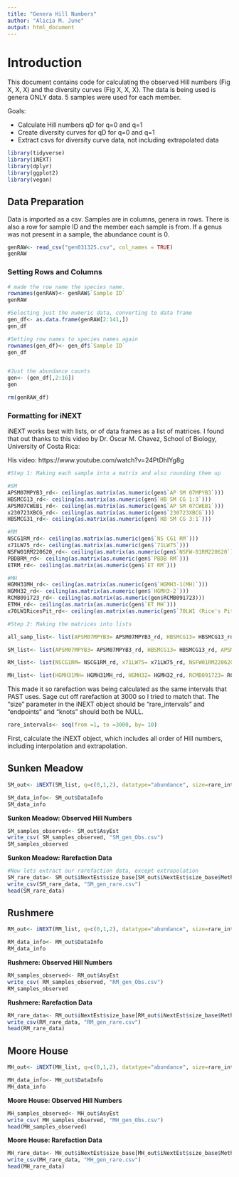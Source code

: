 ```yaml
---
title: "Genera Hill Numbers"
author: "Alicia M. June"
output: html_document
---
```

# Introduction

This document contains code for calculating the observed Hill numbers (Fig X, X, X) and the diversity curves (Fig X, X, X). The data is being used is genera ONLY data. 5 samples were used for each member.

Goals:

* Calculate Hill numbers qD for q=0 and q=1
* Create diversity curves for qD for q=0 and q=1
* Extract csvs for diversity curve data, not including extrapolated data

```r
library(tidyverse)
library(iNEXT)
library(dplyr)
library(ggplot2)
library(vegan)
```

## Data Preparation
Data is imported as a csv. Samples are in columns, genera in rows. There is also a row for sample ID and the member each sample is from. If a genus was not present in a sample, the abundance count is 0.

```r
genRAW<- read_csv("gen031325.csv", col_names = TRUE)
genRAW
```

### Setting Rows and Columns
```r

# made the row name the species name. 
rownames(genRAW)<- genRAW$`Sample ID`
genRAW

#Selecting just the numeric data, converting to data frame
gen_df<- as.data.frame(genRAW[2:141,])
gen_df

#Setting row names to species names again
rownames(gen_df)<- gen_df$`Sample ID`
gen_df


#Just the abundance counts
gen<- (gen_df[,2:16])
gen

rm(genRAW_df)
```


### Formatting for iNEXT
iNEXT works best with lists, or of data frames as a list of matrices. I found that out thanks to this video by
Dr. Óscar M. Chavez, School of Biology, University of Costa Rica:

His video: https://www.youtube.com/watch?v=24PtDhIYg8g

```r
#Step 1: Making each sample into a matrix and also rounding them up

#SM
APSM07MPYB3_rd<- ceiling(as.matrix(as.numeric(gen$`AP SM 07MPYB3`)))
HBSMCG13_rd<- ceiling(as.matrix(as.numeric(gen$`HB SM CG 1:3`)))
APSM07CWEB1_rd<- ceiling(as.matrix(as.numeric(gen$`AP SM 07CWEB1`)))
x230723XBCG_rd<- ceiling(as.matrix(as.numeric(gen$`230723XBCG`)))
HBSMCG31_rd<- ceiling(as.matrix(as.numeric(gen$`HB SM CG 3:1`)))

#RM
NSCG1RM_rd<- ceiling(as.matrix(as.numeric(gen$`NS CG1 RM`)))
x71LW75_rd<- ceiling(as.matrix(as.numeric(gen$`71LW75`)))
NSFW01RM220620_rd<- ceiling(as.matrix(as.numeric(gen$`NSFW-01RM220620`)))
PBDBRM_rd<- ceiling(as.matrix(as.numeric(gen$`PBDB RM`)))
ETRM_rd<- ceiling(as.matrix(as.numeric(gen$`ET RM`)))

#MH
HGMH31MH_rd<- ceiling(as.matrix(as.numeric(gen$`HGMH3-1(MH)`)))
HGMH32_rd<- ceiling(as.matrix(as.numeric(gen$`HGMH3-2`)))
RCMB091723_rd<- ceiling(as.matrix(as.numeric(gen$RCMB091723)))
ETMH_rd<- ceiling(as.matrix(as.numeric(gen$`ET MH`)))
x70LW1RicesPit_rd<- ceiling(as.matrix(as.numeric(gen$`70LW1 (Rice's Pit)`)))

#Step 2: Making the matrices into lists

all_samp_list<- list(APSM07MPYB3= APSM07MPYB3_rd, HBSMCG13= HBSMCG13_rd, APSM07CWEB1= APSM07CWEB1_rd, x230723XBCG= x230723XBCG_rd, HBSMCG31= HBSMCG31_rd, NSCG1RM= NSCG1RM_rd, x71LW75= x71LW75_rd, NSFW01RM220620= NSFW01RM220620_rd, PBDBRM= PBDBRM_rd, ETRM= ETRM_rd, HGMH31MH= HGMH31MH_rd, HGMH32= HGMH32_rd, RCMB091723= RCMB091723_rd,ETMH=ETMH_rd, x70LW1RicesPit= x70LW1RicesPit_rd)

SM_list<- list(APSM07MPYB3= APSM07MPYB3_rd, HBSMCG13= HBSMCG13_rd, APSM07CWEB1= APSM07CWEB1_rd, x230723XBCG= x230723XBCG_rd,  HBSMCG31= HBSMCG31_rd)

RM_list<- list(NSCG1RM= NSCG1RM_rd, x71LW75= x71LW75_rd, NSFW01RM220620= NSFW01RM220620_rd, PBDBRM= PBDBRM_rd,ETRM= ETRM_rd)

MH_list<- list(HGMH31MH= HGMH31MH_rd, HGMH32= HGMH32_rd, RCMB091723= RCMB091723_rd, ETMH=ETMH_rd, x70LW1RicesPit= x70LW1RicesPit_rd)

```


This made it so rarefaction was being calculated as the same intervals that PAST uses. Sage cut off rarefaction at 3000 so I tried to match that. The "size" parameter in the iNEXT object should be "rare_intervals" and "endpoints" and "knots" should both be NULL.

```r
rare_intervals<- seq(from =1, to =3000, by= 10)
```


First, calculate the iNEXT object, which includes all order of Hill numbers, including interpolation and
extrapolation.

## Sunken Meadow
```r
SM_out<- iNEXT(SM_list, q=c(0,1,2), datatype="abundance", size=rare_intervals, endpoint=NULL, knots=NULL, se=TRUE, conf=0.95, nboot=1000)

SM_data_info<- SM_out$DataInfo
SM_data_info
```

**Sunken Meadow: Observed Hill Numbers**
```r
SM_samples_observed<- SM_out$AsyEst
write_csv( SM_samples_observed, "SM_gen_Obs.csv")
SM_samples_observed
```

**Sunken Meadow: Rarefaction Data**
```r
#Now lets extract our rarefaction data, except extrapolation
SM_rare_data<- SM_out$iNextEst$size_base[SM_out$iNextEst$size_base$Method != "Extrapolation", ]
write_csv(SM_rare_data, "SM_gen_rare.csv")
head(SM_rare_data)
```

## Rushmere
```r
RM_out<- iNEXT(RM_list, q=c(0,1,2), datatype="abundance", size=rare_intervals, endpoint=NULL, knots=NULL, se=TRUE, conf=0.95, nboot=1000)

RM_data_info<- RM_out$DataInfo
RM_data_info
```

**Rushmere: Observed Hill Numbers**
```r

RM_samples_observed<- RM_out$AsyEst
write_csv( RM_samples_observed, "RM_gen_Obs.csv")
RM_samples_observed
```

**Rushmere: Rarefaction Data**
```r
RM_rare_data<- RM_out$iNextEst$size_base[RM_out$iNextEst$size_base$Method != "Extrapolation", ]
write_csv(RM_rare_data, "RM_gen_rare.csv")
head(RM_rare_data)

```

## Moore House
```r
MH_out<- iNEXT(MH_list, q=c(0,1,2), datatype="abundance", size=rare_intervals, endpoint=NULL, knots=NULL, se=TRUE, conf=0.95, nboot=1000)

MH_data_info<- MH_out$DataInfo
MH_data_info
```

**Moore House: Observed Hill Numbers**
```r
MH_samples_observed<- MH_out$AsyEst
write_csv( MH_samples_observed, "MH_gen_Obs.csv")
head(MH_samples_observed)
```

**Moore House: Rarefaction Data**
```r
MH_rare_data<- MH_out$iNextEst$size_base[MH_out$iNextEst$size_base$Method != "Extrapolation", ]
write_csv(MH_rare_data, "MH_gen_rare.csv")
head(MH_rare_data)
```

